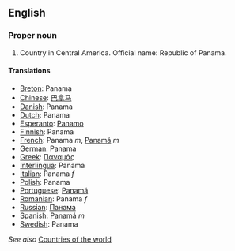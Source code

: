 ==English==

===Proper noun===

# Country in Central America. Official name: Republic of Panama.

====Translations====

*[[Breton]]: Panama
*[[Chinese]]: [[巴拿马]]
*[[Danish]]: Panama
*[[Dutch]]: Panama
*[[Esperanto]]: [[Panamo]]
*[[Finnish]]: Panama
*[[French]]: Panama ''m'', [[Panamá]] ''m''
*[[German]]: Panama
*[[Greek]]: [[Παναμάς]]
*[[Interlingua]]: Panama
*[[Italian]]: Panama ''f''
*[[Polish]]: Panama
*[[Portuguese]]: [[Panamá]]
*[[Romanian]]: Panama ''f''
*[[Russian]]: [[Панама]]
*[[Spanish]]: [[Panamá]] ''m''
*[[Swedish]]: Panama

''See also'' [[Countries of the world]]